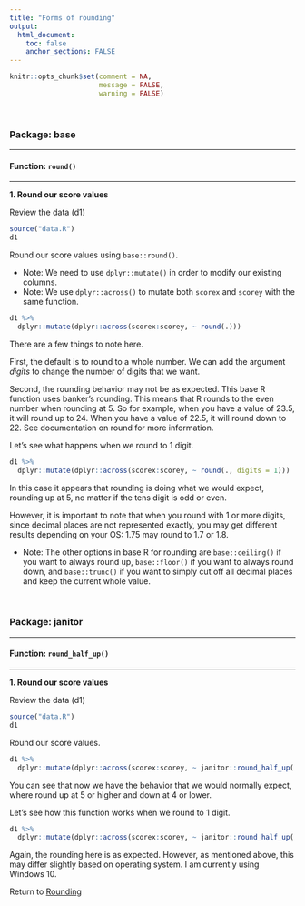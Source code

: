```yaml
---
title: "Forms of rounding"
output: 
  html_document:
    toc: false
    anchor_sections: FALSE
---
```


```r
knitr::opts_chunk$set(comment = NA,
                      message = FALSE,
                      warning = FALSE)
```

<br>

### Package: base

---

#### Function: `round()`

---

**1\. Round our score values**

Review the data (d1)

```r

source("data.R")
d1

```

Round our score values using `base::round()`.

* Note: We need to use `dplyr::mutate()` in order to modify our existing columns.
* Note: We use `dplyr::across()` to mutate both `scorex` and `scorey` with the same function.

```r

d1 %>% 
  dplyr::mutate(dplyr::across(scorex:scorey, ~ round(.)))

```

There are a few things to note here.

First, the default is to round to a whole number. We can add the argument *digits* to change the number of digits that we want.

Second, the rounding behavior may not be as expected. This base R function uses banker's rounding. This means that R rounds to the even number when rounding at 5. So for example, when you have a value of 23.5, it will round up to 24. When you have a value of 22.5, it will round down to 22. See documentation on round for more information.

Let's see what happens when we round to 1 digit.

```r

d1 %>% 
  dplyr::mutate(dplyr::across(scorex:scorey, ~ round(., digits = 1)))


```

In this case it appears that rounding is doing what we would expect, rounding up at 5, no matter if the tens digit is odd or even. 

However, it is important to note that when you round with 1 or more digits, since decimal places are not represented exactly, you may get different results depending on your OS: 1.75 may round to 1.7 or 1.8. 

* Note: The other options in base R for rounding are `base::ceiling()` if you want to always round up, `base::floor()` if you want to always round down, and `base::trunc()` if you want to simply cut off all decimal places and keep the current whole value.

<br>

### Package: janitor

---

#### Function: `round_half_up()`

---

**1\. Round our score values**

Review the data (d1)

```r

source("data.R")
d1

```

Round our score values.

```r

d1 %>%
  dplyr::mutate(dplyr::across(scorex:scorey, ~ janitor::round_half_up(.)))

```

You can see that now we have the behavior that we would normally expect, where round up at 5 or higher and down at 4 or lower.

Let's see how this function works when we round to 1 digit.

```r

d1 %>%
  dplyr::mutate(dplyr::across(scorex:scorey, ~ janitor::round_half_up(., digits = 1)))

```

Again, the rounding here is as expected. However, as mentioned above, this may differ slightly based on operating system. I am currently using Windows 10.


Return to [Rounding](https://github.com/Cghlewis/data-wrangling-functions/wiki/Rounding)